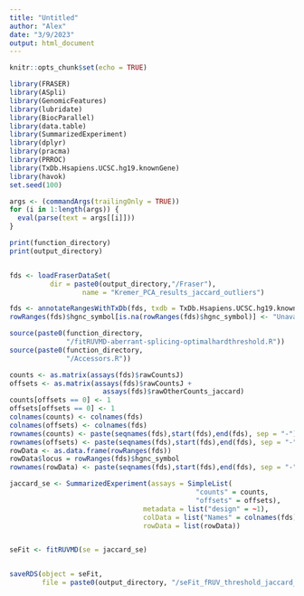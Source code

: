 ```yaml
---
title: "Untitled"
author: "Alex"
date: "3/9/2023"
output: html_document
---
```


```r
knitr::opts_chunk$set(echo = TRUE)
```
```r
library(FRASER)
library(ASpli)
library(GenomicFeatures)
library(lubridate)
library(BiocParallel)
library(data.table)
library(SummarizedExperiment)
library(dplyr)
library(pracma)
library(PRROC)
library(TxDb.Hsapiens.UCSC.hg19.knownGene)
library(havok)
set.seed(100)
```

```r
args <- (commandArgs(trailingOnly = TRUE))
for (i in 1:length(args)) {
  eval(parse(text = args[[i]]))
}

```

```r
print(function_directory)
print(output_directory)



```

```r
fds <- loadFraserDataSet(
          dir = paste0(output_directory,"/Fraser"),
                  name = "Kremer_PCA_results_jaccard_outliers")

fds <- annotateRangesWithTxDb(fds, txdb = TxDb.Hsapiens.UCSC.hg19.knownGene)
rowRanges(fds)$hgnc_symbol[is.na(rowRanges(fds)$hgnc_symbol)] <- "Unavailable_gene"

```

```r
source(paste0(function_directory,
              "/fitRUVMD-aberrant-splicing-optimalhardthreshold.R"))
source(paste0(function_directory, 
              "/Accessors.R"))


```



```r
counts <- as.matrix(assays(fds)$rawCountsJ)
offsets <- as.matrix(assays(fds)$rawCountsJ +
                       assays(fds)$rawOtherCounts_jaccard)
counts[offsets == 0] <- 1
offsets[offsets == 0] <- 1
colnames(counts) <- colnames(fds)
colnames(offsets) <- colnames(fds)
rownames(counts) <- paste(seqnames(fds),start(fds),end(fds), sep = "-")
rownames(offsets) <- paste(seqnames(fds),start(fds),end(fds), sep = "-")
rowData <- as.data.frame(rowRanges(fds))
rowData$locus = rowRanges(fds)$hgnc_symbol
rownames(rowData) <- paste(seqnames(fds),start(fds),end(fds), sep = "-")

jaccard_se <- SummarizedExperiment(assays = SimpleList(
                                              "counts" = counts,
                                              "offsets" = offsets),
                                 metadata = list("design" = ~1),
                                 colData = list("Names" = colnames(fds)),
                                 rowData = list(rowData))



```



```r


seFit <- fitRUVMD(se = jaccard_se)


saveRDS(object = seFit, 
        file = paste0(output_directory, "/seFit_fRUV_threshold_jaccard_Kremer_jaccard_outliers.RDS"))

```


